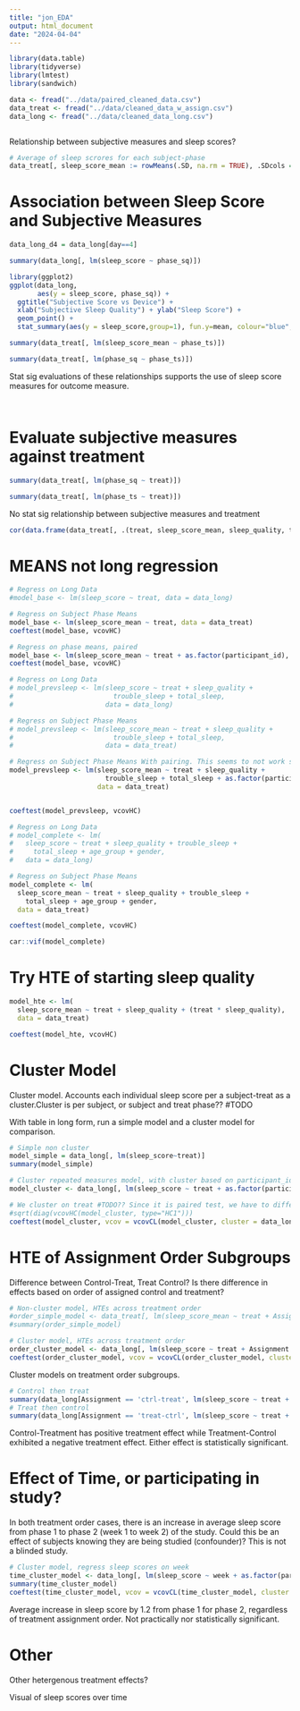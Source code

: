 ```yaml
---
title: "jon_EDA"
output: html_document
date: "2024-04-04"
---
```


```r
library(data.table)
library(tidyverse)
library(lmtest)
library(sandwich)
```

```r
data <- fread("../data/paired_cleaned_data.csv")
data_treat <- fread("../data/cleaned_data_w_assign.csv")
data_long <- fread("../data/cleaned_data_long.csv")
```

```r


```

Relationship between subjective measures and sleep scores?

```r
# Average of sleep scrores for each subject-phase 
data_treat[, sleep_score_mean := rowMeans(.SD, na.rm = TRUE), .SDcols = c("day1_ss", "day2_ss", "day3_ss", "day4_ss")]
```

# Association between Sleep Score and Subjective Measures

```r
data_long_d4 = data_long[day==4]
```

```r
summary(data_long[, lm(sleep_score ~ phase_sq)])
```

```r
library(ggplot2)
ggplot(data_long,
       aes(y = sleep_score, phase_sq)) +
  ggtitle("Subjective Score vs Device") + 
  xlab("Subjective Sleep Quality") + ylab("Sleep Score") +
  geom_point() +
  stat_summary(aes(y = sleep_score,group=1), fun.y=mean, colour="blue", geom="line",group=1)
```

```r
summary(data_treat[, lm(sleep_score_mean ~ phase_ts)])
```

```r
summary(data_treat[, lm(phase_sq ~ phase_ts)])
```

Stat sig evaluations of these relationships supports the use of sleep score measures for outcome measure.

```         
```

```r

```

# Evaluate subjective measures against treatment

```r
summary(data_treat[, lm(phase_sq ~ treat)])
```

```r
summary(data_treat[, lm(phase_ts ~ treat)])
```

No stat sig relationship between subjective measures and treatment

```r
cor(data.frame(data_treat[, .(treat, sleep_score_mean, sleep_quality, trouble_sleep, total_sleep, participant_id)]))
```

# MEANS not long regression

```r
# Regress on Long Data
#model_base <- lm(sleep_score ~ treat, data = data_long)

# Regress on Subject Phase Means
model_base <- lm(sleep_score_mean ~ treat, data = data_treat)
coeftest(model_base, vcovHC)
```

```r
# Regress on phase means, paired
model_base <- lm(sleep_score_mean ~ treat + as.factor(participant_id), data = data_treat)
coeftest(model_base, vcovHC)
```

```r
# Regress on Long Data
# model_prevsleep <- lm(sleep_score ~ treat + sleep_quality + 
#                         trouble_sleep + total_sleep, 
#                       data = data_long)

# Regress on Subject Phase Means
# model_prevsleep <- lm(sleep_score_mean ~ treat + sleep_quality +
#                         trouble_sleep + total_sleep,
#                       data = data_treat)

# Regress on Subject Phase Means With pairing. This seems to not work since the other covariates are exactly linearly dependent with participant ID. 
model_prevsleep <- lm(sleep_score_mean ~ treat + sleep_quality +
                        trouble_sleep + total_sleep + as.factor(participant_id),
                      data = data_treat)


coeftest(model_prevsleep, vcovHC)
```

```r
# Regress on Long Data
# model_complete <- lm(
#   sleep_score ~ treat + sleep_quality + trouble_sleep + 
#     total_sleep + age_group + gender, 
#   data = data_long)

# Regress on Subject Phase Means
model_complete <- lm(
  sleep_score_mean ~ treat + sleep_quality + trouble_sleep + 
    total_sleep + age_group + gender, 
  data = data_treat)

coeftest(model_complete, vcovHC)
```

```r
car::vif(model_complete)
```

# Try HTE of starting sleep quality

```r
model_hte <- lm(
  sleep_score_mean ~ treat + sleep_quality + (treat * sleep_quality), 
  data = data_treat)

coeftest(model_hte, vcovHC)
```

# Cluster Model

Cluster model. Accounts each individual sleep score per a subject-treat as a cluster.Cluster is per subject, or subject and treat phase?? #TODO

With table in long form, run a simple model and a cluster model for comparison.

```r
# Simple non cluster
model_simple = data_long[, lm(sleep_score~treat)]
summary(model_simple)
```

```r
# Cluster repeated measures model, with cluster based on participant_id
model_cluster <- data_long[, lm(sleep_score ~ treat + as.factor(participant_id))]

# We cluster on treat #TODO?? Since it is paired test, we have to differentiate a subjects control and treatment ss as separate clusters
#sqrt(diag(vcovHC(model_cluster, type="HC1")))
coeftest(model_cluster, vcov = vcovCL(model_cluster, cluster = data_long[, participant_id]))
```

# HTE of Assignment Order Subgroups

Difference between Control-Treat, Treat Control? Is there difference in effects based on order of assigned control and treatment?

```r
# Non-cluster model, HTEs across treatment order
#order_simple_model <- data_treat[, lm(sleep_score_mean ~ treat + Assignment + (treat * Assignment))]
#summary(order_simple_model)

# Cluster model, HTEs across treatment order
order_cluster_model <- data_long[, lm(sleep_score ~ treat + Assignment + (treat * Assignment) + as.factor(participant_id))]
coeftest(order_cluster_model, vcov = vcovCL(order_cluster_model, cluster = data_long[, participant_id]))
```

Cluster models on treatment order subgroups.

```r
# Control then treat
summary(data_long[Assignment == 'ctrl-treat', lm(sleep_score ~ treat + as.factor(participant_id))])
# Treat then control
summary(data_long[Assignment == 'treat-ctrl', lm(sleep_score ~ treat + as.factor(participant_id))])
```

Control-Treatment has positive treatment effect while Treatment-Control exhibited a negative treatment effect. Either effect is statistically significant.

# Effect of Time, or participating in study?

In both treatment order cases, there is an increase in average sleep score from phase 1 to phase 2 (week 1 to week 2) of the study. Could this be an effect of subjects knowing they are being studied (confounder)? This is not a blinded study.

```r
# Cluster model, regress sleep scores on week
time_cluster_model <- data_long[, lm(sleep_score ~ week + as.factor(participant_id))]
summary(time_cluster_model)
coeftest(time_cluster_model, vcov = vcovCL(time_cluster_model, cluster = data_long[, participant_id]))
```

Average increase in sleep score by 1.2 from phase 1 for phase 2, regardless of treatment assignment order. Not practically nor statistically significant.

# Other

Other hetergenous treatment effects?

Visual of sleep scores over time

# 
